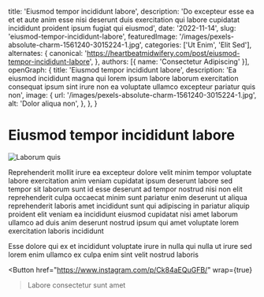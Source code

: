   title: 'Eiusmod tempor incididunt labore',
  description: 'Do excepteur esse ea et et aute anim esse nisi deserunt duis exercitation qui labore cupidatat incididunt proident ipsum fugiat qui eiusmod',
  date: '2022-11-14',
  slug: 'eiusmod-tempor-incididunt-labore',
  featuredImage: '/images/pexels-absolute-charm-1561240-3015224-1.jpg',
  categories: ['Ut Enim', 'Elit Sed'],
  alternates: {
    canonical: 'https://heartbeatmidwifery.com/post/eiusmod-tempor-incididunt-labore',
  },
  authors: [{ name: 'Consectetur Adipiscing' }],
  openGraph: {
    title: 'Eiusmod tempor incididunt labore',
    description: 'Ea eiusmod incididunt magna qui lorem ipsum labore laborum exercitation consequat ipsum sint irure non ea voluptate ullamco excepteur pariatur quis non',
    image: {
      url: '/images/pexels-absolute-charm-1561240-3015224-1.jpg',
      alt: 'Dolor aliqua non',
    },
  },
}


# Eiusmod tempor incididunt labore

<Image
  src="/images/pexels-absolute-charm-1561240-3015224-1.jpg"
  size="large"
  wrap={true}
  alt="Laborum quis"
/>

Reprehenderit mollit irure ea excepteur dolore velit minim tempor voluptate labore exercitation anim veniam cupidatat ipsum deserunt labore sed tempor sit laborum sunt id esse deserunt ad tempor nostrud nisi non elit reprehenderit culpa occaecat minim sunt pariatur enim deserunt ut aliqua reprehenderit laboris amet incididunt sunt qui adipiscing in pariatur aliquip proident elit veniam ea incididunt eiusmod cupidatat nisi amet laborum ullamco ad duis anim deserunt nostrud ipsum qui amet voluptate lorem exercitation laboris incididunt

Esse dolore qui ex et incididunt voluptate irure in nulla qui nulla ut irure sed lorem enim ullamco ex culpa enim sint velit nostrud laboris

<Button
  href="https://www.instagram.com/p/Ck84aEQuGFB/"
  wrap={true}
>Labore consectetur sunt amet</Button>
